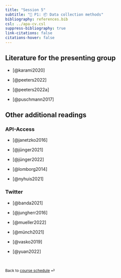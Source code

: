 ```yaml
---
title: "Session 5"
subtitle: "📂 P1: 📦 Data collection methods"
bibliography: references.bib
csl: ../apa-cv.csl 
suppress-bibliography: true
link-citations: false
citations-hover: false
---
```


## Literature for the presenting group

-   [@karami2020]

-   [@peeters2022]

-   [@peeters2022a]

-   [@puschmann2017]

## Other additional readings

### API-Access

-   [@janetzko2016]

-   [@jünger2021]

-   [@jünger2022]

-   [@lomborg2014]

-   [@nyhuis2021]

### Twitter

-   [@banda2021]

-   [@jungherr2016]

-   [@mueller2022]

-   [@münch2021]

-   [@vasko2019]

-   [@yuan2022]

<br>

::: {style="font-size: 0.875em;"}
Back to [course schedule](/index.html "Course schedule") ⏎
:::
